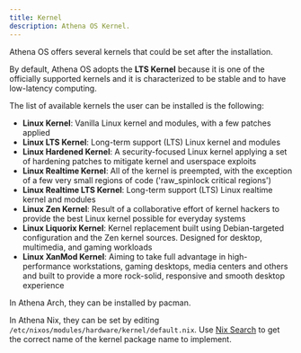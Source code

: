 ```yaml
---
title: Kernel
description: Athena OS Kernel.
---
```


Athena OS offers several kernels that could be set after the installation.

By default, Athena OS adopts the **LTS Kernel** because it is one of the officially supported kernels and it is characterized to be stable and to have low-latency computing.

The list of available kernels the user can be installed is the following:
- **Linux Kernel**: Vanilla Linux kernel and modules, with a few patches applied
- **Linux LTS Kernel**: Long-term support (LTS) Linux kernel and modules
- **Linux Hardened Kernel**: A security-focused Linux kernel applying a set of hardening patches to mitigate kernel and userspace exploits
- **Linux Realtime Kernel**: All of the kernel is preempted, with the exception of a few very small regions of code ('raw_spinlock critical regions')
- **Linux Realtime LTS Kernel**: Long-term support (LTS) Linux realtime kernel and modules
- **Linux Zen Kernel**: Result of a collaborative effort of kernel hackers to provide the best Linux kernel possible for everyday systems
- **Linux Liquorix Kernel**: Kernel replacement built using Debian-targeted configuration and the Zen kernel sources. Designed for desktop, multimedia, and gaming workloads
- **Linux XanMod Kernel**: Aiming to take full advantage in high-performance workstations, gaming desktops, media centers and others and built to provide a more rock-solid, responsive and smooth desktop experience

In Athena Arch, they can be installed by pacman.

In Athena Nix, they can be set by editing `/etc/nixos/modules/hardware/kernel/default.nix`. Use [Nix Search](https://search.nixos.org/packages) to get the correct name of the kernel package name to implement.

<ImageComponent />
